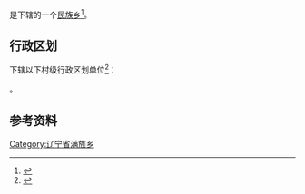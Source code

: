 {{中国乡级行政区|21/10/21/206/000}}

'''{{PAGENAMEBASE}}'''是{{PRC admin/fullname|21/10/21/206/000|3}}下辖的一个[[民族乡|民族乡]]<ref>{{PRC admin/ref sgc|{{PRC admin/parent|21/10/21/206/000}}}}</ref>。

== 行政区划 ==
{{PAGENAMEBASE}}下辖以下村级行政区划单位<ref>{{PRC admin/ref sgc|21/10/21/206/000}}</ref>：

{{PRC admin/children|21/10/21/206/000}}。

== 参考资料 ==
{{reflist}}

{{辽宁行政区划小作品}}
{{PRC admin/navcat|21/10/21/206/000}}
[[Category:辽宁省满族乡|Category:辽宁省满族乡]]